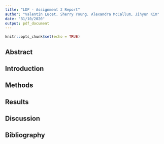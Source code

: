 ```yaml
---
title: "LDP - Assignment 2 Report"
author: "Valentin Lucet, Sherry Young, Alexandra McCallum, Jihyun Kim"
date: "31/10/2020"
output: pdf_document
---
```


```r
knitr::opts_chunk$set(echo = TRUE)
```

## Abstract

## Introduction

## Methods

## Results

## Discussion

## Bibliography
